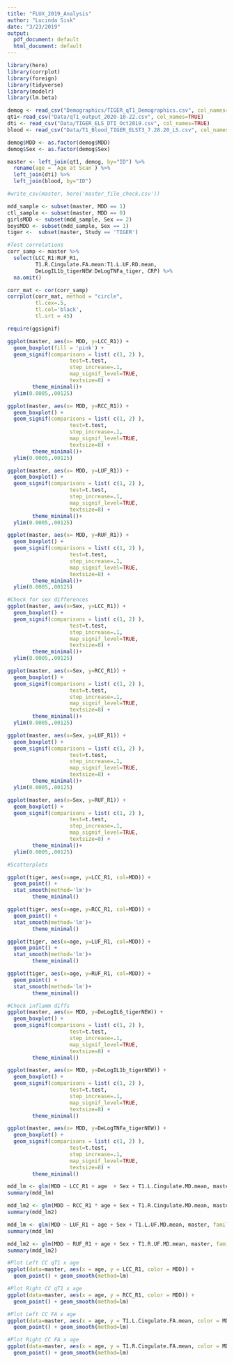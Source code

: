 ```yaml
---
title: "FLUX_2019_Analysis"
author: "Lucinda Sisk"
date: "3/23/2019"
output:
  pdf_document: default
  html_document: default
---
```


```r
library(here)
library(corrplot)
library(foreign)
library(tidyverse)
library(modelr)
library(lm.beta)

demog <- read_csv("Demographics/TIGER_qT1_Demographics.csv", col_names=TRUE)
qt1<-read_csv("Data/qT1_output_2020-10-22.csv", col_names=TRUE)
dti <- read_csv("Data/TIGER_ELS_DTI_Oct2019.csv", col_names=TRUE)
blood <- read_csv("Data/T1_Blood_TIGER_ELST3_7.28.20_LS.csv", col_names=TRUE)

demog$MDD <- as.factor(demog$MDD)
demog$Sex <- as.factor(demog$Sex)

master <- left_join(qt1, demog, by="ID") %>% 
  rename(age = `Age at Scan`) %>% 
  left_join(dti) %>% 
  left_join(blood, by="ID") 

#write_csv(master, here('master_file_check.csv'))

mdd_sample <- subset(master, MDD == 1)
ctl_sample <- subset(master, MDD == 0)
girlsMDD <- subset(mdd_sample, Sex == 2)
boysMDD <- subset(mdd_sample, Sex == 1)
tiger <-  subset(master, Study == 'TIGER')

```


```r
#Test correlations
corr_samp <- master %>% 
  select(LCC_R1:RUF_R1,
         T1.R.Cingulate.FA.mean:T1.L.UF.RD.mean,
         DeLogIL1b_tigerNEW:DeLogTNFa_tiger, CRP) %>% 
  na.omit()

corr_mat <- cor(corr_samp)
corrplot(corr_mat, method = "circle",
         tl.cex=.5,
         tl.col='black',
         tl.srt = 45) 

```
```r
require(ggsignif)

ggplot(master, aes(x= MDD, y=LCC_R1)) +
  geom_boxplot(fill = 'pink') +
  geom_signif(comparisons = list( c(1, 2) ),
                    test=t.test,
                    step_increase=.1,
                    map_signif_level=TRUE,
                    textsize=8) +
        theme_minimal()+
  ylim(0.0005,.00125)

ggplot(master, aes(x= MDD, y=RCC_R1)) +
  geom_boxplot() +
  geom_signif(comparisons = list( c(1, 2) ),
                    test=t.test,
                    step_increase=.1,
                    map_signif_level=TRUE,
                    textsize=8) +
        theme_minimal()+
  ylim(0.0005,.00125)

ggplot(master, aes(x= MDD, y=LUF_R1)) +
  geom_boxplot() +
  geom_signif(comparisons = list( c(1, 2) ),
                    test=t.test,
                    step_increase=.1,
                    map_signif_level=TRUE,
                    textsize=8) +
        theme_minimal()+
  ylim(0.0005,.00125)

ggplot(master, aes(x= MDD, y=RUF_R1)) +
  geom_boxplot() +
  geom_signif(comparisons = list( c(1, 2) ),
                    test=t.test,
                    step_increase=.1,
                    map_signif_level=TRUE,
                    textsize=8) +
        theme_minimal()+
  ylim(0.0005,.00125)

#Check for sex differences
ggplot(master, aes(x=Sex, y=LCC_R1)) +
  geom_boxplot() +
  geom_signif(comparisons = list( c(1, 2) ),
                    test=t.test,
                    step_increase=.1,
                    map_signif_level=TRUE,
                    textsize=8) +
        theme_minimal()+
  ylim(0.0005,.00125)

ggplot(master, aes(x=Sex, y=RCC_R1)) +
  geom_boxplot() +
  geom_signif(comparisons = list( c(1, 2) ),
                    test=t.test,
                    step_increase=.1,
                    map_signif_level=TRUE,
                    textsize=8) +
        theme_minimal()+
  ylim(0.0005,.00125)

ggplot(master, aes(x=Sex, y=LUF_R1)) +
  geom_boxplot() +
  geom_signif(comparisons = list( c(1, 2) ),
                    test=t.test,
                    step_increase=.1,
                    map_signif_level=TRUE,
                    textsize=8) +
        theme_minimal()+
  ylim(0.0005,.00125)

ggplot(master, aes(x=Sex, y=RUF_R1)) +
  geom_boxplot() +
  geom_signif(comparisons = list( c(1, 2) ),
                    test=t.test,
                    step_increase=.1,
                    map_signif_level=TRUE,
                    textsize=8) +
        theme_minimal()+
  ylim(0.0005,.00125)

#Scatterplots

ggplot(tiger, aes(x=age, y=LCC_R1, col=MDD)) +
  geom_point() +
  stat_smooth(method='lm')+
        theme_minimal()

ggplot(tiger, aes(x=age, y=RCC_R1, col=MDD)) +
  geom_point() +
  stat_smooth(method='lm')+
        theme_minimal()

ggplot(tiger, aes(x=age, y=LUF_R1, col=MDD)) +
  geom_point() +
  stat_smooth(method='lm')+
        theme_minimal()

ggplot(tiger, aes(x=age, y=RUF_R1, col=MDD)) +
  geom_point() +
  stat_smooth(method='lm')+
        theme_minimal()

#Check inflamm diffs
ggplot(master, aes(x= MDD, y=DeLogIL6_tigerNEW)) +
  geom_boxplot() +
  geom_signif(comparisons = list( c(1, 2) ),
                    test=t.test,
                    step_increase=.1,
                    map_signif_level=TRUE,
                    textsize=8) +
        theme_minimal()

ggplot(master, aes(x= MDD, y=DeLogIL1b_tigerNEW)) +
  geom_boxplot() +
  geom_signif(comparisons = list( c(1, 2) ),
                    test=t.test,
                    step_increase=.1,
                    map_signif_level=TRUE,
                    textsize=8) +
        theme_minimal()

ggplot(master, aes(x= MDD, y=DeLogTNFa_tigerNEW)) +
  geom_boxplot() +
  geom_signif(comparisons = list( c(1, 2) ),
                    test=t.test,
                    step_increase=.1,
                    map_signif_level=TRUE,
                    textsize=8) +
        theme_minimal()

```

```r

mdd_lm <- glm(MDD ~ LCC_R1 + age  + Sex + T1.L.Cingulate.MD.mean, master, family='binomial')
summary(mdd_lm)

mdd_lm2 <- glm(MDD ~ RCC_R1 * age + Sex + T1.R.Cingulate.MD.mean, master, family='binomial')
summary(mdd_lm2)

mdd_lm <- glm(MDD ~ LUF_R1 + age + Sex + T1.L.UF.MD.mean, master, family='binomial')
summary(mdd_lm)

mdd_lm2 <- glm(MDD ~ RUF_R1 + age + Sex + T1.R.UF.MD.mean, master, family='binomial')
summary(mdd_lm2)

```

```r

#Plot Left CC qT1 x age
ggplot(data=master, aes(x = age, y = LCC_R1, color = MDD)) + 
  geom_point() + geom_smooth(method=lm)

#Plot Right CC qT1 x age
ggplot(data=master, aes(x = age, y = RCC_R1, color = MDD)) + 
  geom_point() + geom_smooth(method=lm)

#Plot Left CC FA x age
ggplot(data=master, aes(x = age, y = T1.L.Cingulate.FA.mean, color = MDD)) + 
  geom_point() + geom_smooth(method=lm)

#Plot Right CC FA x age
ggplot(data=master, aes(x = age, y = T1.R.Cingulate.FA.mean, color = MDD)) + 
  geom_point() + geom_smooth(method=lm)

```


